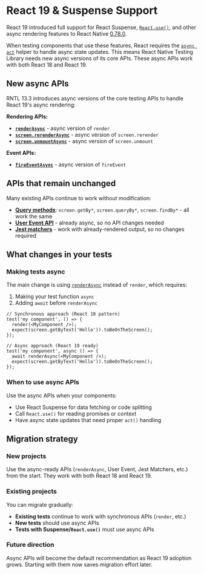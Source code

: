# React 19 & Suspense Support

React 19 introduced full support for React Suspense, [`React.use()`](https://react.dev/reference/react/use), and other async rendering features to React Native [0.78.0](https://github.com/facebook/react-native/releases/tag/v0.78.0).

When testing components that use these features, React requires the [`async act`](https://react.dev/reference/react/act) helper to handle async state updates. This means React Native Testing Library needs new async versions of its core APIs. These async APIs work with both React 18 and React 19.

## New async APIs

RNTL 13.3 introduces async versions of the core testing APIs to handle React 19's async rendering:

**Rendering APIs:**
- **[`renderAsync`](docs/api/render#render-async)** - async version of `render`
- **[`screen.rerenderAsync`](docs/api/screen#rerender-async)** - async version of `screen.rerender`
- **[`screen.unmountAsync`](docs/api/screen#unmount-async)** - async version of `screen.unmount`

**Event APIs:**
- **[`fireEventAsync`](docs/api/fire-event#fire-event-async)** - async version of `fireEvent`

## APIs that remain unchanged

Many existing APIs continue to work without modification:

- **[Query methods](docs/api/queries)**: `screen.getBy*`, `screen.queryBy*`, `screen.findBy*` - all work the same
- **[User Event API](docs/api/events/user-event)** - already async, so no API changes needed
- **[Jest matchers](docs/api/jest-matchers)** - work with already-rendered output, so no changes required

## What changes in your tests

### Making tests async

The main change is using [`renderAsync`](docs/api/render#renderasync) instead of `render`, which requires:
1. Making your test function `async`
2. Adding `await` before `renderAsync`

```tsx
// Synchronous approach (React 18 pattern)
test('my component', () => {
  render(<MyComponent />);
  expect(screen.getByText('Hello')).toBeOnTheScreen();
});

// Async approach (React 19 ready)
test('my component', async () => {
  await renderAsync(<MyComponent />);
  expect(screen.getByText('Hello')).toBeOnTheScreen();
});
```

### When to use async APIs

Use the async APIs when your components:
- Use React Suspense for data fetching or code splitting
- Call `React.use()` for reading promises or context
- Have async state updates that need proper `act()` handling

## Migration strategy

### New projects
Use the async-ready APIs (`renderAsync`, User Event, Jest Matchers, etc.) from the start. They work with both React 18 and React 19.

### Existing projects
You can migrate gradually:
- **Existing tests** continue to work with synchronous APIs (`render`, etc.)
- **New tests** should use async APIs
- **Tests with Suspense/`React.use()`** must use async APIs

### Future direction
Async APIs will become the default recommendation as React 19 adoption grows. Starting with them now saves migration effort later.
